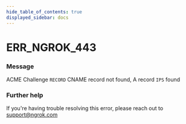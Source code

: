 ```yaml
---
hide_table_of_contents: true
displayed_sidebar: docs
---
```



# ERR_NGROK_443

### Message

ACME Challenge `RECORD` CNAME record not found, A record `IPS` found

<ErrorDetails error="err_ngrok_443" />

### Further help

If you're having trouble resolving this error, please reach out to [support@ngrok.com](mailto:support@ngrok.com?subject=Help%20with%20ERR_NGROK_443)
